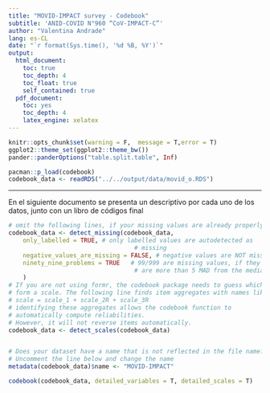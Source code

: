 ```yaml
---
title: "MOVID-IMPACT survey - Codebook"
subtitle: 'ANID-COVID N°960 “CoV-IMPACT-C”'
author: "Valentina Andrade"
lang: es-CL
date: "`r format(Sys.time(), '%d %B, %Y')`"
output:
  html_document:
    toc: true
    toc_depth: 4
    toc_float: true
    self_contained: true
  pdf_document:
    toc: yes
    toc_depth: 4
    latex_engine: xelatex
---
```

```r
knitr::opts_chunk$set(warning = F,  message = T,error = T)
ggplot2::theme_set(ggplot2::theme_bw())
pander::panderOptions("table.split.table", Inf)
```

```r
pacman::p_load(codebook)
codebook_data <- readRDS("../../output/data/movid_o.RDS")
```

----

En el siguiente documento se presenta un descriptivo por cada uno de los datos, junto con un libro de códigos final

```r
# omit the following lines, if your missing values are already properly labelled
codebook_data <- detect_missing(codebook_data,
    only_labelled = TRUE, # only labelled values are autodetected as
                                   # missing
    negative_values_are_missing = FALSE, # negative values are NOT missing values
    ninety_nine_problems = TRUE   # 99/999 are missing values, if they
                                   # are more than 5 MAD from the median
    )
# If you are not using formr, the codebook package needs to guess which items
# form a scale. The following line finds item aggregates with names like this:
# scale = scale_1 + scale_2R + scale_3R
# identifying these aggregates allows the codebook function to
# automatically compute reliabilities.
# However, it will not reverse items automatically.
codebook_data <- detect_scales(codebook_data)


# Does your dataset have a name that is not reflected in the file name?
# Uncomment the line below and change the name
metadata(codebook_data)$name <- "MOVID-IMPACT"

```


```r
codebook(codebook_data, detailed_variables = T, detailed_scales = T)
```

